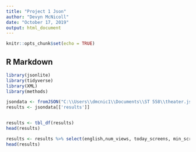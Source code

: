 ```yaml
---
title: "Project 1 Json"
author: "Devyn McNicoll"
date: "October 17, 2019"
output: html_document
---
```


```r
knitr::opts_chunk$set(echo = TRUE)
```

## R Markdown

```r
library(jsonlite)
library(tidyverse)
library(XML)
library(methods)

jsondata <- fromJSON("C:\\Users\\dmcnic1\\Documents\\ST 558\\theater.json")
results <- jsondata[['results']]


results <- tbl_df(results)
head(results)

results <- results %>% select(english,num_views, today_screens, min_screens, fav, stars, id, status)
head(results)


```

